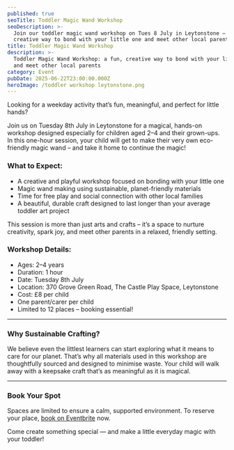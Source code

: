 ```yaml
---
published: true
seoTitle: Toddler Magic Wand Workshop
seoDescription: >-
  Join our toddler magic wand workshop on Tues 8 July in Leytonstone – a fun,
  creative way to bond with your little one and meet other local parents!
title: Toddler Magic Wand Workshop
description: >-
  Toddler Magic Wand Workshop: a fun, creative way to bond with your little one
  and meet other local parents
category: Event
pubDate: 2025-06-22T23:00:00.000Z
heroImage: /toddler workshop leytonstone.png
---
```


Looking for a weekday activity that’s fun, meaningful, and perfect for little hands?

Join us on Tuesday 8th July in Leytonstone for a magical, hands-on workshop designed especially for children aged 2–4 and their grown-ups. In this one-hour session, your child will get to make their very own eco-friendly magic wand – and take it home to continue the magic!

### What to Expect:

* A creative and playful workshop focused on bonding with your little one
* Magic wand making using sustainable, planet-friendly materials
* Time for free play and social connection with other local families
* A beautiful, durable craft designed to last longer than your average toddler art project

This session is more than just arts and crafts – it’s a space to nurture creativity, spark joy, and meet other parents in a relaxed, friendly setting.

### Workshop Details:

* Ages: 2–4 years
* Duration: 1 hour
* Date: Tuesday 8th July
* Location: 370 Grove Green Road, The Castle Play Space, Leytonstone 
* Cost: £8 per child
* One parent/carer per child
* Limited to 12 places – booking essential!

***

### Why Sustainable Crafting?

We believe even the littlest learners can start exploring what it means to care for our planet. That’s why all materials used in this workshop are thoughtfully sourced and designed to minimise waste. Your child will walk away with a keepsake craft that’s as meaningful as it is magical.

***

### Book Your Spot

Spaces are limited to ensure a calm, supported environment.
To reserve your place, [book on Eventbrite](https://www.eventbrite.com/e/toddler-magic-wand-workshop-tickets-1422006061409?aff=oddtdtcreator) now.

Come create something special — and make a little everyday magic with your toddler!

